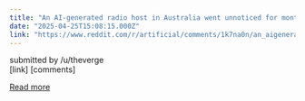 ```yaml
---
title: "An AI-generated radio host in Australia went unnoticed for months"
date: "2025-04-25T15:08:15.000Z"
link: "https://www.reddit.com/r/artificial/comments/1k7na0n/an_aigenerated_radio_host_in_australia_went/"
---
```


submitted by    /u/theverge  
 [link]   [comments]

[Read more](https://www.reddit.com/r/artificial/comments/1k7na0n/an_aigenerated_radio_host_in_australia_went/)
